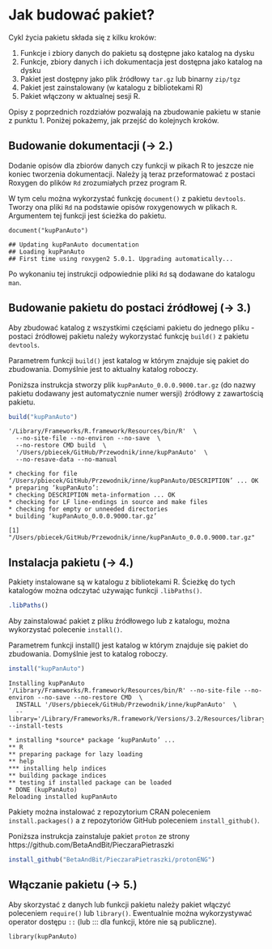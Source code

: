 # Jak budować pakiet?

Cykl życia pakietu składa się z kilku kroków:
  
1. Funkcje i zbiory danych do pakietu są dostępne jako katalog na dysku
2. Funkcje, zbiory danych i ich dokumentacja jest dostępna jako katalog na dysku
3. Pakiet jest dostępny jako plik źródłowy `tar.gz` lub binarny `zip/tgz`
4. Pakiet jest zainstalowany (w katalogu z bibliotekami R)
5. Pakiet włączony w aktualnej sesji R.

Opisy z poprzednich rozdziałów pozwalają na zbudowanie pakietu w stanie z punktu 1. Poniżej pokażemy, jak przejść do kolejnych kroków.

## Budowanie dokumentacji (-> 2.)

Dodanie opisów dla zbiorów danych czy funkcji w pikach R to jeszcze nie koniec tworzenia dokumentacji.
Należy ją teraz przeformatować z postaci Roxygen do plików `Rd` zrozumiałych przez program R.

W tym celu można wykorzystać funkcję `document()` z pakietu `devtools`. Tworzy ona  pliki `Rd` na podstawie opisów roxygenowych w plikach `R`. Argumentem tej funkcji jest ścieżka do pakietu.

```
document("kupPanAuto")
```
```
## Updating kupPanAuto documentation
## Loading kupPanAuto
## First time using roxygen2 5.0.1. Upgrading automatically...
```

Po wykonaniu tej instrukcji odpowiednie pliki `Rd` są dodawane do katalogu `man`.

## Budowanie pakietu do postaci źródłowej (-> 3.)

Aby zbudować katalog z wszystkimi częściami pakietu do jednego pliku - postaci źródłowej pakietu należy wykorzystać funkcję `build()` z pakietu `devtools`.

Parametrem funkcji `build()` jest katalog w którym znajduje się pakiet do zbudowania. Domyślnie jest to aktualny katalog roboczy.

Poniższa instrukcja stworzy plik `kupPanAuto_0.0.0.9000.tar.gz` (do nazwy pakietu dodawany jest automatycznie numer wersji) źródłowy z zawartością pakietu. 

```r
build("kupPanAuto")
```

```
'/Library/Frameworks/R.framework/Resources/bin/R'  \
  --no-site-file --no-environ --no-save  \
  --no-restore CMD build  \
  '/Users/pbiecek/GitHub/Przewodnik/inne/kupPanAuto'  \
  --no-resave-data --no-manual 

* checking for file ‘/Users/pbiecek/GitHub/Przewodnik/inne/kupPanAuto/DESCRIPTION’ ... OK
* preparing ‘kupPanAuto’:
* checking DESCRIPTION meta-information ... OK
* checking for LF line-endings in source and make files
* checking for empty or unneeded directories
* building ‘kupPanAuto_0.0.0.9000.tar.gz’

[1] "/Users/pbiecek/GitHub/Przewodnik/inne/kupPanAuto_0.0.0.9000.tar.gz"
```

## Instalacja pakietu  (-> 4.)

Pakiety instalowane są w katalogu z bibliotekami R. Ścieżkę do tych katalogów można odczytać używając funkcji `.libPaths()`.

```r
.libPaths() 
```

Aby zainstalować pakiet z pliku źródłowego lub z katalogu, można wykorzystać polecenie `install()`.

Parametrem funkcji install() jest katalog w którym znajduje się pakiet do zbudowania. Domyślnie jest to katalog roboczy.

```r
install("kupPanAuto")
```

```
Installing kupPanAuto
'/Library/Frameworks/R.framework/Resources/bin/R' --no-site-file --no-environ --no-save --no-restore CMD  \
  INSTALL '/Users/pbiecek/GitHub/Przewodnik/inne/kupPanAuto'  \
  --library='/Library/Frameworks/R.framework/Versions/3.2/Resources/library' --install-tests 

* installing *source* package ‘kupPanAuto’ ...
** R
** preparing package for lazy loading
** help
*** installing help indices
** building package indices
** testing if installed package can be loaded
* DONE (kupPanAuto)
Reloading installed kupPanAuto
```

Pakiety można instalować z repozytorium CRAN poleceniem `install.packages()` a z repozytoriów GitHub poleceniem `install_github()`.

Poniższa instrukcja zainstaluje pakiet `proton` ze strony https://github.com/BetaAndBit/PieczaraPietraszki

```r
install_github("BetaAndBit/PieczaraPietraszki/protonENG")
```

## Włączanie pakietu (-> 5.)

Aby skorzystać z danych lub funkcji pakietu należy pakiet włączyć poleceniem `require()` lub `library()`. Ewentualnie można wykorzystywać operator dostępu `::` (lub ::: dla funkcji, które nie są publiczne).

```
library(kupPanAuto)
```
